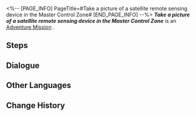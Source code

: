 <%-- [PAGE_INFO]
PageTitle=#Take a picture of a satellite remote sensing device in the Master Control Zone#
[END_PAGE_INFO] --%>
{{Stub|Dialogue.}}
{{Mission Infobox
|id            = 8000136
|title         = 
|image         = <!--Mission Take a picture of a satellite remote sensing device in the Master Control Zone.png-->
|type          = Adventure
|event_name    = 
|chapter       = 
|requirements  = [[Companion Mission]] ''[[Punklorde Mentality]]'' completed
|summary       = <!--official mission summary from Fate's Atlas-->
|characters    = Trailblazer
|startLocation = [[<!--starting world-->]] - [[<!--starting area-->]]
|world         = <!--starting world-->
|area          = <!--starting area-->
|prev          = 
|next          = 
|rewards       = 
}}
'''''Take a picture of a satellite remote sensing device in the Master Control Zone''''' is an [[Adventure Mission]]<!--in [world]-->.

==Steps==


<!--
==Gameplay Notes==

--><!--
==Trial Character==

-->
==Dialogue==
{{Stub Dialogue}}
{{Dialogue Start}}
:{{tx}}
{{Dialogue End}}

==Other Languages==
{{Other Languages
|en   = Take a picture of a satellite remote sensing device in the Master Control Zone
|zhs  = 在主控舱段拍摄「卫星遥感装置」的照片
|zht  = 在主控艙段拍攝「衛星遙感裝置」的照片
|ja   = 主制御部分で「リモートセンシング装置」の写真を撮る
|ko   = 메인 컨트롤 캐빈에서 「위성 원격 탐지 장치」 사진 촬영
|es   = Haz una foto de un dispositivo de teledetección por satélite en la zona de mando principal
|fr   = Prendre un dispositif de télédétection par satellite en photo dans la Zone de contrôle principale
|ru   = Сделайте снимки устройства спутникового зондирования в Главной контрольной зоне
|th   = ถ่ายภาพ "อุปกรณ์ดาวเทียมสำรวจระยะไกล" ที่ Master Control Zone
|vi   = Chụp ảnh "Thiết Bị Cảm Biến Vệ Tinh" tại Khoang Điều Khiển Chính
|de   = Nimm in der Hauptkontrollzone ein Bild von einem Satelliten-Fernerkundungsgerät auf.
|id   = Ambil foto "Perangkat Satelit Pengindraan Jauh" di Master Control Zone
|pt   = Tire uma foto de um dispositivo de detecção remoto via satélite na Zona de Controle Principal.
}}

==Change History==
{{Change History|1.1}}
